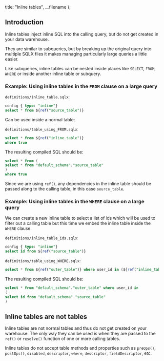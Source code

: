 
  title: "Inline tables",
  __filename
};


## Introduction

Inline tables inject inline SQL into the calling query, but do not get created in your data warehouse.

They are similar to subqueries, but by breaking up the original query into multiple SQLX files it makes managing particularly large queries a little easier.

Like subqueries, inline tables can be nested inside places like `SELECT`, `FROM`, `WHERE` or inside another inline table or subquery.

### Example: Using inline tables in the `FROM` clause on a large query

`definitions/inline_table.sqlx`:

```sql
config { type: "inline"}
select * from ${ref("source_table")}
```

Can be used inside a normal table:

`definitions/table_using_FROM.sqlx`:

```sql
select * from ${ref("inline_table")}
where true
```

The resulting compiled SQL should be:

```sql
select * from (
select * from "default_schema"."source_table"
)
where true
```

Since we are using `ref()`, any dependencies in the inline table should be passed along to the calling table, in this case `source_table`.

### Example: Using inline tables in the `WHERE` clause on a large query

We can create a new inline table to select a list of ids which will be used to filter out a calling table but this time we embed the inline table inside the `WHERE` clause.

`definitions/inline_table_ids.sqlx`:

```sql
config { type: "inline"}
select id from ${ref("source_table")}
```

`definitions/table_using_WHERE.sqlx`:

```sql
select * from ${ref("outer_table")} where user_id in (${ref("inline_table")})
```

The resulting compiled SQL should be:

```sql
select * from "default_schema"."outer_table" where user_id in 
(
select id from "default_schema"."source_table"
)
```

## Inline tables are not tables

Inline tables are not normal tables and thus do not get created on your warehouse. The only way they can be used is when they are passed to the `ref()` or `resolve()` function of one or more calling tables.

<div className="bp3-callout bp3-icon-info-sign bp3-intent-warning" markdown="1">
Inline tables do not accept table methods and properties such as <code>preOps()</code>, <code>postOps()</code>, <code>disabled</code>, <code>descriptor</code>, <code>where</code>, <code>descriptor</code>, <code>fieldDescriptor</code>, etc.
</div>

<br />


